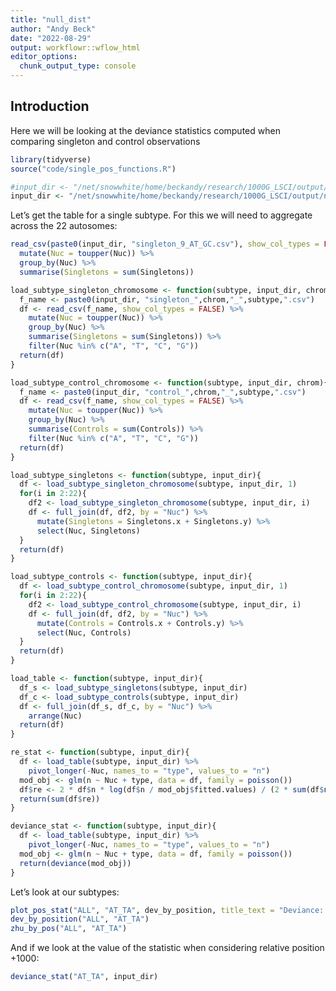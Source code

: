 ```yaml
---
title: "null_dist"
author: "Andy Beck"
date: "2022-08-29"
output: workflowr::wflow_html
editor_options:
  chunk_output_type: console
---
```


## Introduction

Here we will be looking at the deviance statistics computed when comparing singleton and control observations 

```r
library(tidyverse)
source("code/single_pos_functions.R")

#input_dir <- "/net/snowwhite/home/beckandy/research/1000G_LSCI/output/null_dist/ALL/"
input_dir <- "/net/snowwhite/home/beckandy/research/1000G_LSCI/output/null_dist/no_mask/ALL/"
```

 Let's get the table for a single subtype. For this we will need to aggregate across the 22 autosomes:

```r
read_csv(paste0(input_dir, "singleton_9_AT_GC.csv"), show_col_types = FALSE) %>%
  mutate(Nuc = toupper(Nuc)) %>%
  group_by(Nuc) %>%
  summarise(Singletons = sum(Singletons))
```

 
```r
load_subtype_singleton_chromosome <- function(subtype, input_dir, chrom){
  f_name <- paste0(input_dir, "singleton_",chrom,"_",subtype,".csv")
  df <- read_csv(f_name, show_col_types = FALSE) %>%
    mutate(Nuc = toupper(Nuc)) %>%
    group_by(Nuc) %>%
    summarise(Singletons = sum(Singletons)) %>%
    filter(Nuc %in% c("A", "T", "C", "G"))
  return(df)
}

load_subtype_control_chromosome <- function(subtype, input_dir, chrom){
  f_name <- paste0(input_dir, "control_",chrom,"_",subtype,".csv")
  df <- read_csv(f_name, show_col_types = FALSE) %>%
    mutate(Nuc = toupper(Nuc)) %>%
    group_by(Nuc) %>%
    summarise(Controls = sum(Controls)) %>%
    filter(Nuc %in% c("A", "T", "C", "G"))
  return(df)
}

load_subtype_singletons <- function(subtype, input_dir){
  df <- load_subtype_singleton_chromosome(subtype, input_dir, 1)
  for(i in 2:22){
    df2 <- load_subtype_singleton_chromosome(subtype, input_dir, i)
    df <- full_join(df, df2, by = "Nuc") %>%
      mutate(Singletons = Singletons.x + Singletons.y) %>%
      select(Nuc, Singletons)
  }
  return(df)
}

load_subtype_controls <- function(subtype, input_dir){
  df <- load_subtype_control_chromosome(subtype, input_dir, 1)
  for(i in 2:22){
    df2 <- load_subtype_control_chromosome(subtype, input_dir, i)
    df <- full_join(df, df2, by = "Nuc") %>%
      mutate(Controls = Controls.x + Controls.y) %>%
      select(Nuc, Controls)
  }
  return(df)
}

load_table <- function(subtype, input_dir){
  df_s <- load_subtype_singletons(subtype, input_dir)
  df_c <- load_subtype_controls(subtype, input_dir)
  df <- full_join(df_s, df_c, by = "Nuc") %>%
    arrange(Nuc)
  return(df)
}

re_stat <- function(subtype, input_dir){
  df <- load_table(subtype, input_dir) %>%
    pivot_longer(-Nuc, names_to = "type", values_to = "n") 
  mod_obj <- glm(n ~ Nuc + type, data = df, family = poisson())
  df$re <- 2 * df$n * log(df$n / mod_obj$fitted.values) / (2 * sum(df$n))
  return(sum(df$re))
}

deviance_stat <- function(subtype, input_dir){
  df <- load_table(subtype, input_dir) %>%
    pivot_longer(-Nuc, names_to = "type", values_to = "n")
  mod_obj <- glm(n ~ Nuc + type, data = df, family = poisson())
  return(deviance(mod_obj))
}
```

Let's look at our subtypes:

```r
plot_pos_stat("ALL", "AT_TA", dev_by_position, title_text = "Deviance: ", ylab_text = "Deviance")
dev_by_position("ALL", "AT_TA")
zhu_by_pos("ALL", "AT_TA")
```

And if we look at the value of the statistic when considering relative position +1000:

```r
deviance_stat("AT_TA", input_dir)
```

